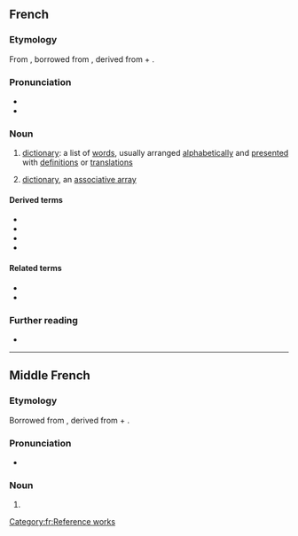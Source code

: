 {{also|Dictionnaire}}
==French==

===Etymology===
From {{inh|fr|frm|dictionnaire}}, borrowed from {{bor|fr|ML.|dictiōnārium||dictionary}}, derived from {{der|fr|la|dictiō||saying, speaking}} + {{m|la|-ārium}}.

===Pronunciation===
* {{fr-IPA}}
* {{audio|Fr-un dictionnaire-fr-ouest.ogg|Audio (France|lang=fr|country=fr}}

===Noun===
{{fr-noun|m}}

# [[dictionary]]: a list of [[word]]s, usually arranged [[alphabetically]] and [[presented]] with [[definition]]s or [[translation]]s
# {{lb|fr|computing}} [[dictionary]], an [[associative array]]

====Derived terms====
* {{l|fr|dictionnairique}}
* {{l|fr|dictionnarisé}}
* {{l|fr|dictionnariser}}
* {{l|fr|dictionnariste}}

====Related terms====
* {{l|fr|diction}}
* {{l|fr|dire}}

===Further reading===
* {{R:TLFi}}

[[Category:fr:Reference works]]

----

==Middle French==

===Etymology===
Borrowed from {{bor|frm|ML.|dictiōnārium||dictionary}}, derived from {{der|frm|la|dictiō||saying, speaking}} + {{m|la|-ārium}}.

===Pronunciation===
* {{IPA|/di(k).sjoˈnɛ.rə/|lang=frm}}

===Noun===
{{frm-noun|m}}

# {{l|en|dictionary}}